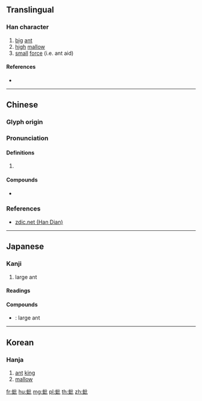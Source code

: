 {{character info/new}}
==Translingual==

===Han character===
{{Han char|rn=142|rad=虫|as=04|sn=10|four=51110|canj=LIPP|ids=⿰虫比}}

# [[big]] [[ant]]
# [[high]] [[mallow]]
# [[small]] [[force]] (i.e. ant aid)

====References====
* {{Han ref|kx=1077.220|dkj=32852|dj=1546.190|hdz=42838.030|uh=868D|ud=34445|bh=D3BC|bd=54204}}

----

==Chinese==
{{zh-forms}}

===Glyph origin===
{{Han etym}}

===Pronunciation===
{{zh-pron
|m=pí
|c=pei4
|mn=qz,xm,zz:pî
|cat=
}}

====Definitions====
{{zh-hanzi}}

# {{rfdef|zh}}

====Compounds====
{{der-top|Compounds}}
* {{zh-l|蚍蜉|large ant}}
{{der-bottom}}

===References===
* [http://www.zdic.net/z/23/js/868D.htm zdic.net (Han Dian)]

----

==Japanese==

===Kanji===
{{ja-kanji|grade=9|rs=虫04}}

# large ant

====Readings====
{{ja-readings|goon=[[び]] (bi)|kanon=[[ひ]] (hi)|kun=[[おおあり]] (ooari)}}

====Compounds====
{{der-top|Compounds}}
* {{ja-r|蚍蜉|ひふ}}: large ant
{{der-bottom}}

----

==Korean==

===Hanja===
{{ko-hanja|hangeul=비|eumhun=|rv=bi|mr=pi|y=pi}}

# [[ant]] [[king]]
# [[mallow]]

[[fr:蚍]]
[[hu:蚍]]
[[mg:蚍]]
[[pl:蚍]]
[[th:蚍]]
[[zh:蚍]]